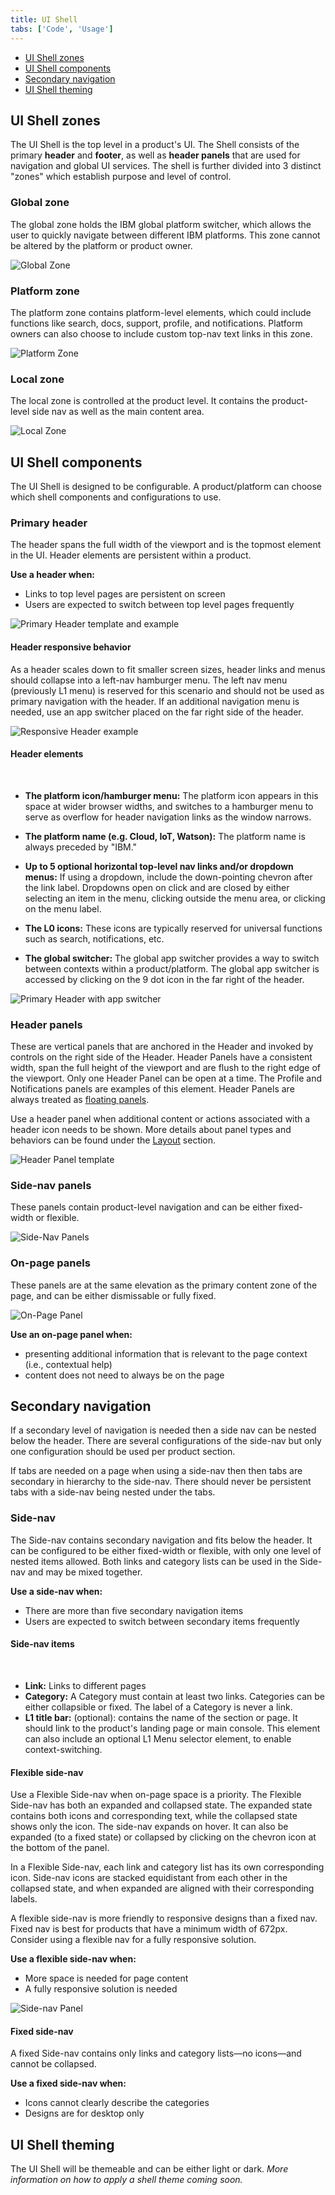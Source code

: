 ```yaml
---
title: UI Shell
tabs: ['Code', 'Usage']
---
```


<AnchorLinks>

- [UI Shell zones](#ui-shell-zones)
- [UI Shell components](#ui-shell-components)
- [Secondary navigation](#secondary-navigation)
- [UI Shell theming](#ui-shell-theming)

</AnchorLinks>

## UI Shell zones

The UI Shell is the top level in a product's UI. The Shell consists of the primary **header** and **footer**, as well as **header panels** that are used for navigation and global UI services. The shell is further divided into 3 distinct "zones" which establish purpose and level of control.

### Global zone
The global zone holds the IBM global platform switcher, which allows the user to quickly navigate between different IBM platforms. This zone cannot be altered by the platform or product owner.

<ImageComponent cols="12">

![Global Zone](images/zones-global.png)

</ImageComponent>

### Platform zone
The platform zone contains platform-level elements, which could include functions like search, docs, support, profile, and notifications. Platform owners can also choose to include custom top-nav text links in this zone.

<ImageComponent cols="12">

![Platform Zone](images/zones-platform.png)

</ImageComponent>

### Local zone
The local zone is controlled at the product level. It contains the product-level side nav as well as the main content area.

<ImageComponent cols="12">

![Local Zone](images/zones-local.png)

</ImageComponent>

## UI Shell components

The UI Shell is designed to be configurable. A product/platform can choose which shell components and configurations to use.

### Primary header

The header spans the full width of the viewport and is the topmost element in the UI. Header elements are persistent within a product.

**Use a header when:**

- Links to top level pages are persistent on screen
- Users are expected to switch between top level pages frequently

<ImageComponent cols="12">

![Primary Header template and example](images/header-generic.png)

</ImageComponent>

#### Header responsive behavior

As a header scales down to fit smaller screen sizes, header links and menus should collapse into a left-nav hamburger menu. The left nav menu (previously L1 menu) is reserved for this scenario and should not be used as primary navigation with the header. If an additional navigation menu is needed, use an app switcher placed on the far right side of the header.

<ImageComponent cols="12">

![Responsive Header example](images/header-responsive.png)

</ImageComponent>

#### Header elements

<br />

- **The platform icon/hamburger menu:** The platform icon appears in this space at wider browser widths, and switches to a hamburger menu to serve as overflow for header navigation links as the window narrows.

- **The platform name (e.g. Cloud, IoT, Watson):** The platform name is always preceded by "IBM."

- **Up to 5 optional horizontal top-level nav links and/or dropdown menus:**
  If using a dropdown, include the down-pointing chevron after the link label. Dropdowns open on click and are closed by either selecting an item in the menu, clicking outside the menu area, or clicking on the menu label.

- **The L0 icons:** These icons are typically reserved for universal functions such as search, notifications, etc.

- **The global switcher:** The global app switcher provides a way to switch between contexts within a product/platform. The global app switcher is accessed by clicking on the 9 dot icon in the far right of the header.

<ImageComponent cols="12">

![Primary Header with app switcher](images/header-app-switcher2.png)

</ImageComponent>

### Header panels

These are vertical panels that are anchored in the Header and invoked by controls on the right side of the Header. Header Panels have a consistent width, span the full height of the viewport and are flush to the right edge of the viewport. Only one Header Panel can be open at a time. The Profile and Notifications panels are examples of this element. Header Panels are always treated as [floating panels](/experimental/layout#panel-behavior).

Use a header panel when additional content or actions associated with a header icon needs to be shown. More details about panel types and behaviors can be found under the [Layout](../experimental/layout/#panel-behavior) section.

<ImageComponent cols="12">

![Header Panel template](images/header-panel.png)

</ImageComponent>

### Side-nav panels

These panels contain product-level navigation and can be either fixed-width or flexible.

<ImageComponent cols="12">

![Side-Nav Panels](images/side-nav-panel.png)

</ImageComponent>

### On-page panels

These panels are at the same elevation as the primary content zone of the page, and can be either dismissable or fully fixed.

<ImageComponent cols="12">

![On-Page Panel](images/on-page-panel.png)

</ImageComponent>

**Use an on-page panel when:**

- presenting additional information that is relevant to the page context (i.e., contextual help)
- content does not need to always be on the page

<!--### Footer
Product footers are persistent and attached to the bottom of the browser window. A footer should be reserved for actions or information that is pertinent to the users current workflow. Footers should have clear means of dismissal. <mark>This is an unusual way to treat a footer, especially with it being dismissable... Is this really how we want to define them? -CJC</mark> <mark>Which "zone" does the footer belong to? - CJC</mark>

![Footer](images/footer-1.png) -->

## Secondary navigation

If a secondary level of navigation is needed then a side nav can be nested below the header. There are several configurations of the side-nav but only one configuration should be used per product section.

If tabs are needed on a page when using a side-nav then then tabs are secondary in hierarchy to the side-nav. There should never be persistent tabs with a side-nav being nested under the tabs.

<!--
### L1 Navigation Menu

Some products/platforms require an additional level of navigation above the side nav. The L1 menu behaves like a product selector within the platform; the L1 selection will change the active product and thus the contents of the L2 menu.

The L1 Menu is accessed by clicking on the header's left-side hamburger menu. It is always styled as a floating menu.

![L1 Navigation menu](images/L1-navigation.png)
-->

### Side-nav

The Side-nav contains secondary navigation and fits below the header. It can be configured to be either fixed-width or flexible, with only one level of nested items allowed. Both links and category lists can be used in the Side-nav and may be mixed together.

**Use a side-nav when:**

- There are more than five secondary navigation items
- Users are expected to switch between secondary items frequently

#### Side-nav items

<br />

- **Link:** Links to different pages
- **Category:** A Category must contain at least two links. Categories can be either collapsible or fixed. The label of a Category is never a link.
- **L1 title bar:** (optional): contains the name of the section or page. It should link to the product's landing page or main console. This element can also include an optional L1 Menu selector element, to enable context-switching.

#### Flexible side-nav

Use a Flexible Side-nav when on-page space is a priority. The Flexible Side-nav has both an expanded and collapsed state. The expanded state contains both icons and corresponding text, while the collapsed state shows only the icon. The side-nav expands on hover. It can also be expanded (to a fixed state) or collapsed by clicking on the chevron icon at the bottom of the panel.

In a Flexible Side-nav, each link and category list has its own corresponding icon. Side-nav icons are stacked equidistant from each other in the collapsed state, and when expanded are aligned with their corresponding labels.

A flexible side-nav is more friendly to responsive designs than a fixed nav. Fixed nav is best for products that have a minimum width of 672px. Consider using a flexible nav for a fully responsive solution.

**Use a flexible side-nav when:**

- More space is needed for page content
- A fully responsive solution is needed

<ImageComponent cols="12">

![Side-nav Panel](images/side-nav-panel.png)

</ImageComponent>

#### Fixed side-nav

A fixed Side-nav contains only links and category lists—no icons—and cannot be collapsed.

**Use a fixed side-nav when:**

- Icons cannot clearly describe the categories
- Designs are for desktop only

<!--
The left side navigation component can be fixed or flexible-width. It allows for two levels of nesting.
#### L1 title bar (optional)

The L1 element contains the name of the product. It should link to the product's landing page or main console. This element can also include an optional selector element, to enable context-switching.

#### L2 nav items

L2 nav items can be either a Category or a Link. When clicked, L2 Categories reveal or hide a group of L3 Links. L2 Category items cannot contain links.

#### L3 Links
A Category must contain at least 3 L3 Links.

<mark>Side nav with L1, L2, L3 annotations.
-->

<!--

All vertical panels expand to fill the full height of the browser window.

### Flexible Panel

The Flexible Panel style allows for both a collapsed state and an expanded state. The expanded state of a Flexible Panel is a fixed width and cannot be adjusted by the user. By default, the collapsed Flexible Panel will expand when the user hovers over any portion of panel. The user can lock this panel into the expanded or collapsed state by clicking on the chevron control at the bottom of the panel. Flexible side nav panels should default to the expanded state on first use.

![Flexible panel collapsed and expanded](images/expanded-collapsed.png)

### Fixed Panel

Fixed panels maintain a static width and come in two sizes: default (256 px) and small (208 px).

![Fixed panel example](images/fixed-nav.png)

### Floating Panel

This panel style is at a higher elevation than the primary content area and includes a drop shadow. Floating panels conceal any UI elements below them and must be dismissable by the user. Floating panels are always fixed-width at 256px.

![Floating panel example](images/Floating-nav.png)

-->

## UI Shell theming

The UI Shell will be themeable and can be either light or dark. _More information on how to apply a shell theme coming soon._
